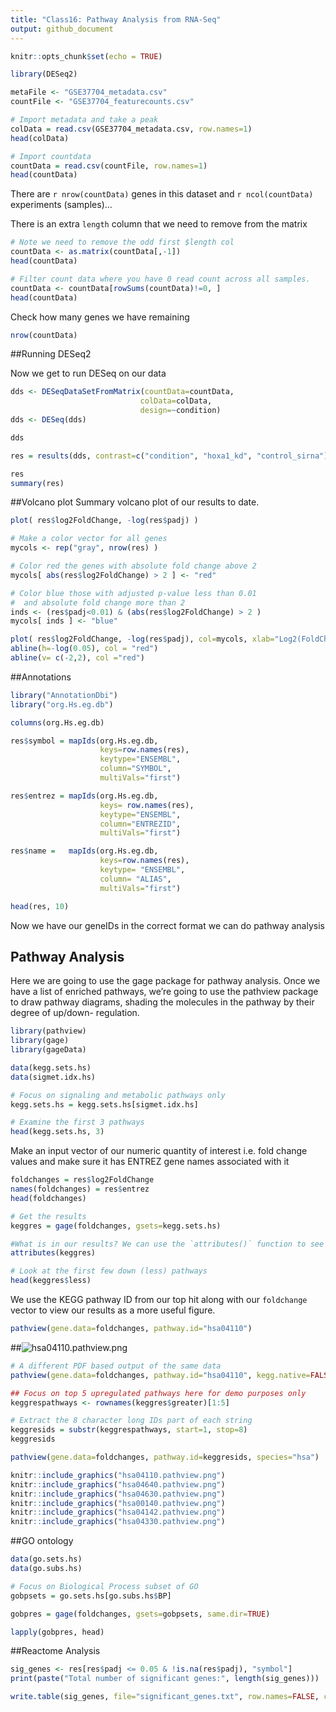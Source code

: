 ```yaml
---
title: "Class16: Pathway Analysis from RNA-Seq"
output: github_document
---
```


```r
knitr::opts_chunk$set(echo = TRUE)
```

```r
library(DESeq2)
```

```r
metaFile <- "GSE37704_metadata.csv"
countFile <- "GSE37704_featurecounts.csv"

# Import metadata and take a peak
colData = read.csv(GSE37704_metadata.csv, row.names=1)
head(colData)
```

```r
# Import countdata
countData = read.csv(countFile, row.names=1)
head(countData)
```
There are `r nrow(countData)` genes in this dataset and `r ncol(countData)` experiments (samples)...


There is an extra `length` column that we need to remove from the matrix

```r
# Note we need to remove the odd first $length col
countData <- as.matrix(countData[,-1])
head(countData)
```

```r
# Filter count data where you have 0 read count across all samples.
countData <- countData[rowSums(countData)!=0, ]
head(countData)
```

Check how many genes we have remaining
```r
nrow(countData)
```

##Running DESeq2

Now we get to run DESeq on our data
```r
dds <- DESeqDataSetFromMatrix(countData=countData,
                             colData=colData,
                             design=~condition)
dds <- DESeq(dds)
```

```r
dds
```

```r
res = results(dds, contrast=c("condition", "hoxa1_kd", "control_sirna"))
```

```r
res
summary(res)
```

##Volcano plot
Summary volcano plot of our results to date.

```r
plot( res$log2FoldChange, -log(res$padj) )
```

```r
# Make a color vector for all genes
mycols <- rep("gray", nrow(res) )

# Color red the genes with absolute fold change above 2
mycols[ abs(res$log2FoldChange) > 2 ] <- "red"

# Color blue those with adjusted p-value less than 0.01
#  and absolute fold change more than 2
inds <- (res$padj<0.01) & (abs(res$log2FoldChange) > 2 )
mycols[ inds ] <- "blue"

plot( res$log2FoldChange, -log(res$padj), col=mycols, xlab="Log2(FoldChange)", ylab="-Log(P-value)" )
abline(h=-log(0.05), col = "red")
abline(v= c(-2,2), col ="red")
```


##Annotations
```r
library("AnnotationDbi")
library("org.Hs.eg.db")

columns(org.Hs.eg.db)

res$symbol = mapIds(org.Hs.eg.db,
                    keys=row.names(res), 
                    keytype="ENSEMBL",
                    column="SYMBOL",
                    multiVals="first")

res$entrez = mapIds(org.Hs.eg.db,
                    keys= row.names(res),
                    keytype="ENSEMBL",
                    column="ENTREZID",
                    multiVals="first")

res$name =   mapIds(org.Hs.eg.db,
                    keys=row.names(res),
                    keytype= "ENSEMBL",
                    column= "ALIAS",
                    multiVals="first")

head(res, 10)
```


Now we have our geneIDs in the correct format we can do pathway analysis

## Pathway Analysis

Here we are going to use the gage package for pathway analysis. Once we have a list of enriched pathways, we're going to use the pathview package to draw pathway diagrams, shading the molecules in the pathway by their degree of up/down- regulation.

```r
library(pathview)
library(gage)
library(gageData)

data(kegg.sets.hs)
data(sigmet.idx.hs)

# Focus on signaling and metabolic pathways only
kegg.sets.hs = kegg.sets.hs[sigmet.idx.hs]

# Examine the first 3 pathways
head(kegg.sets.hs, 3)
```

Make an input vector of our numeric quantity of interest i.e. fold change values and make sure it has ENTREZ gene names associated with it
```r
foldchanges = res$log2FoldChange
names(foldchanges) = res$entrez
head(foldchanges)
```
```r
# Get the results
keggres = gage(foldchanges, gsets=kegg.sets.hs)

#What is in our results? We can use the `attributes()` function to see what is returned here
attributes(keggres)
```

```r
# Look at the first few down (less) pathways
head(keggres$less)
```

We use the KEGG pathway ID from our top hit along with our `foldchange` vector to view our results as a more useful figure.

```r
pathview(gene.data=foldchanges, pathway.id="hsa04110")
```

##![hsa04110.pathview.png]()

```r
# A different PDF based output of the same data
pathview(gene.data=foldchanges, pathway.id="hsa04110", kegg.native=FALSE)
```


```r
## Focus on top 5 upregulated pathways here for demo purposes only
keggrespathways <- rownames(keggres$greater)[1:5]

# Extract the 8 character long IDs part of each string
keggresids = substr(keggrespathways, start=1, stop=8)
keggresids
```

```r
pathview(gene.data=foldchanges, pathway.id=keggresids, species="hsa")
```

```r
knitr::include_graphics("hsa04110.pathview.png")
knitr::include_graphics("hsa04640.pathview.png")
knitr::include_graphics("hsa04630.pathview.png")
knitr::include_graphics("hsa00140.pathview.png")
knitr::include_graphics("hsa04142.pathview.png")
knitr::include_graphics("hsa04330.pathview.png")
```


##GO ontology
```r
data(go.sets.hs)
data(go.subs.hs)

# Focus on Biological Process subset of GO
gobpsets = go.sets.hs[go.subs.hs$BP]

gobpres = gage(foldchanges, gsets=gobpsets, same.dir=TRUE)

lapply(gobpres, head)
```

##Reactome Analysis
```r
sig_genes <- res[res$padj <= 0.05 & !is.na(res$padj), "symbol"]
print(paste("Total number of significant genes:", length(sig_genes)))
```

```r
write.table(sig_genes, file="significant_genes.txt", row.names=FALSE, col.names=FALSE, quote=FALSE)
```


